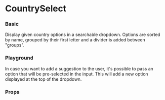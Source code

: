 

# CountrySelect

### Basic

Display given country options in a searchable dropdown. Options are sorted by name, grouped by their first letter and a divider is added between "groups".

<Canvas withSource="false">
    <Story id="components-countryselect--basic" />
</Canvas>

### Playground

In case you want to add a suggestion to the user, it's possible to pass an option that will be pre-selected in the input. This will add a new option displayed at the top of the dropdown.

<Story id="components-countryselect--pre-select" />

### Props

<div class="hidden">
    <Primary />
</div>

<ArgTypes story={PRIMARY_STORY} />
